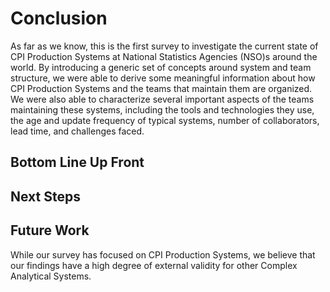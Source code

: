 # Conclusion {#sec-findings}

As far as we know, this is the first survey to investigate the current state of CPI Production Systems at National Statistics Agencies (NSO)s around the world. By introducing a generic set of concepts around system and team structure, we were able to derive some meaningful information about how CPI Production Systems and the teams that maintain them are organized. We were also able to characterize several important aspects of the teams maintaining these systems, including the tools and technologies they use, the age and update frequency of typical systems, number of collaborators, lead time, and challenges faced.

## Bottom Line Up Front



## Next Steps


## Future Work

While our survey has focused on CPI Production Systems, we believe that our findings have a high degree of external validity for other Complex Analytical Systems.
